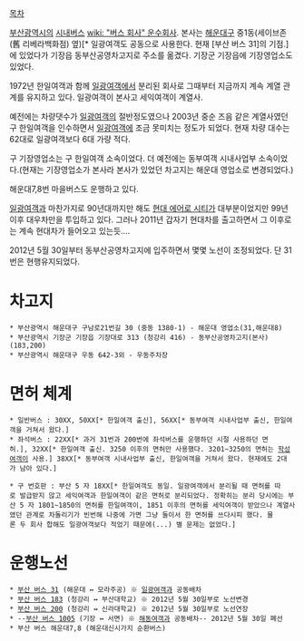 [[목차]]

[[부산광역시]]의 [[시내버스]] [[wiki: "버스 회사" 운수회사]]. 본사는 [[해운대구]] 중1동(세이브존 (舊 리베라백화점) 옆)[* 일광여객도 공동으로 사용한다. 현재 [부산 버스 31]의 기점.]에 있었다가 기장읍 동부산공영차고지로 주소를 옮겼다. 기장군 기장읍에 기장영업소도 있었다.

1972년 한일여객과 함께 [[일광여객]]에서 분리된 회사로 그때부터 지금까지 계속 계열 관계를 유지하고 있다. 일광여객이 본사고 세익여객이 계열사.

예전에는 차량댓수가 [[일광여객]]의 절반정도였으나 2003년 중순 즈음 같은 계열사였던 구 한일여객을 인수하면서 [[일광여객]]에 조금 못미치는 정도가 되었다. 현재 차량 대수는 62대로 일광여객보다 6대 가량 적다.

구 기장영업소는 구 한일여객 소속이었다. 더 예전에는 동부여객 시내사업부 소속이었다.(현재는 기장영업소가 본사라 본사가 있었던 차고지는 해운대 영업소로 변경되었다.)

해운대7,8번 마을버스도 운행하고 있다.

[[일광여객]]과 마찬가지로 90년대까지만 해도 [[현대 에어로 시티]]가 대부분이었지만 99년 이후 대우차만을 투입하고 있다. 그러나 2011년 갑자기 현대차를 출고하면서 그 이후로는 계속 현대차가 들어오고 있는듯....

2012년 5월 30일부터 동부산공영차고지에 입주하면서 몇몇 노선이 조정되었다. 단 31번은 현행유지되었다.

= 차고지 =
 * 부산광역시 해운대구 구남로21번길 30 (중동 1380-1) - 해운대 영업소(31,해운대8)
 * 부산광역시 기장군 기장읍 기장대로 313 (청강리 416) - 동부산공영차고지(본사)(183,200)
 * 부산광역시 해운대구 우동 642-3외 - 우동주차장

= 면허 체계 =
 * 일반버스 : 30XX, 50XX[* 한일여객 출신], 56XX[* 동부여객 시내사업부 출신, 한일여객을 거쳐서 왔다.]
 * 좌석버스 : 22XX[* 과거 31번과 200번에 좌석버스를 운행하던 시절 사용하던 면허.], 32XX[* 한일여객 출신. 3250 이후의 면허만 사용했다. 3201~3250의 면허는 [[학성여객]]이 사용.] 38XX[* 동부여객 시내사업부 출신, 한일여객을 거쳐서 왔다. 현재에도 2대가 남아 있다.]

 * 구 번호판 : 부산 5 자 18XX[* 한일여객도 동일. 일광여객에서 분리될 때 면허를 따로 발급받지 않고 세익여객과 한일여객이 같은 면허로 분리되었다. 정확히는 분리 당시에는 부산 5 자 1801~1850의 면허를 한일여객이, 1851 이후의 면허를 세익여객이 받았으나 계열사였던 관계로 차돌리기가 빈번해 나중에 가면 그냥 둘이서 한 면허를 쓰다시피 했다. 물론 두 회사 합해도 일광여객보다 적었기 때문에(...) 별 문제는 없었다.]
= 운행노선 =
 * [[부산 버스 31]] (해운대 ↔ 모라주공) ※ [[일광여객]]과 공동배차
 * [[부산 버스 183]] (청강리 ↔ 부산대학교) ※ 2012년 5월 30일부로 노선변경
 * [[부산 버스 200]] (청강리 ↔ 신라대학교) ※ 2012년 5월 30일부로 노선연장
 * --[[부산 버스 1005]] (기장 ↔ 서면) ※ [[해동여객]]과 공동배차-- 2012년 5월 30일 폐선
 * 부산 버스 해운대7,8 (해운대신시가지 순환버스)
